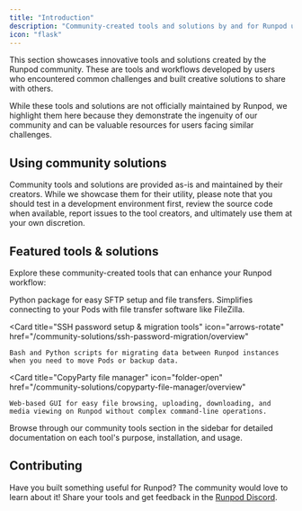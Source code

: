 ```yaml
---
title: "Introduction"
description: "Community-created tools and solutions by and for Runpod users"
icon: "flask"
---
```


This section showcases innovative tools and solutions created by the Runpod community. These are tools and workflows developed by users who encountered common challenges and built creative solutions to share with others.

While these tools and solutions are not officially maintained by Runpod, we highlight them here because they demonstrate the ingenuity of our community and can be valuable resources for users facing similar challenges.

## Using community solutions

Community tools and solutions are provided as-is and maintained by their creators. While we showcase them for their utility, please note that you should test in a development environment first, review the source code when available, report issues to the tool creators, and ultimately use them at your own discretion.

## Featured tools & solutions

Explore these community-created tools that can enhance your Runpod workflow:

<CardGroup cols={1}>
  <Card 
    title="OhMyRunPod" 
    icon="rocket"
    href="/community-solutions/ohmyrunpod/overview"
  >
    Python package for easy SFTP setup and file transfers. Simplifies connecting to your Pods with file transfer software like FileZilla.
  </Card>
  
  <Card 
    title="SSH password setup & migration tools" 
    icon="arrows-rotate"
    href="/community-solutions/ssh-password-migration/overview"
  >
    Bash and Python scripts for migrating data between Runpod instances when you need to move Pods or backup data.
  </Card>
  
  <Card 
    title="CopyParty file manager" 
    icon="folder-open"
    href="/community-solutions/copyparty-file-manager/overview"
  >
    Web-based GUI for easy file browsing, uploading, downloading, and media viewing on Runpod without complex command-line operations.
  </Card>
</CardGroup>

Browse through our community tools section in the sidebar for detailed documentation on each tool's purpose, installation, and usage.

## Contributing

Have you built something useful for Runpod? The community would love to learn about it! Share your tools and get feedback in the [Runpod Discord](https://discord.gg/runpod).